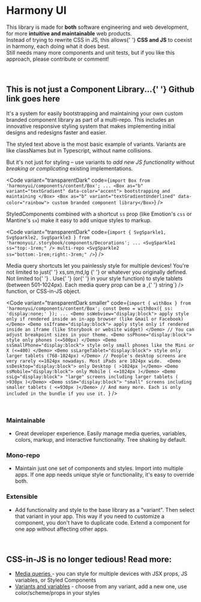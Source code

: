 
<Meta title="Why another UI library ?" id="about-1" />

<AppProvider>

<Wrapper ssAll="a { color: white; }">

<h1>Harmony UI</h1>

<p>
  This library is made for <strong>both</strong> software engineering and web
  development, for more <strong>intuitive and maintainable</strong> web
  products.
  <br />
  Instead of trying to rewrite CSS in JS, this allows{' '}
  <strong>CSS and JS</strong> to coexist in harmony, each doing what it does
  best.
  <br />
  Still needs many more components and unit tests, but if you like this
  approach, <a>please contribute or comment!</a>
</p>

<br />

<h2>
  This is not just a Component Library...{' '}
  <Box as="span" ss="float:right;padding: 0 0.33rem 0 0; display:none">
    Github link goes here
  </Box>
</h2>

It's a system for easily <Box as="b" variant="textGradient" data-color="accent">bootstrapping and maintaining</Box> your own <Box as="b" variant="textGradientUnderlined" data-color="rainbow"> custom branded component library</Box> as part of a <Box as="b" variant="textGradient" data-color="accent"><SvgSparkle ss="" />multi-repo<SvgSparkle ss="" /><SvgSparkle ss="" /></Box>. <span className="noWrap">This includes an innovative responsive styling system</span> that makes implementing initial designs and redesigns faster and easier.

The styled text above is the most basic example of variants. Variants are like classNames but in Typescript, without name collisions.

But it's not just for styling &ndash; use variants to _add new JS functionality_ without _breaking or complicating_ existing implementations.

<Code
  variant="transparentDark"
  code={`import Box from 'harmonyui/components/content/Box';
...
<Box as="b" variant="textGradient" data-color="accent"> bootstrapping and maintaining </Box>
<Box as="b" variant="textGradientUnderlined" data-color="rainbow"> custom branded component library</Box>`}
/>

StyledComponents combined with a shortcut `ss` prop (like Emotion's `css` or Mantine's `sx`) make it easy to add unique styles to markup.

<Code
  variant="transparentDark"
  code={`import { SvgSparkle1, SvgSparkle2, SvgSparkle3 } from 'harmonyui/.storybook/components/Decorations';
...
<SvgSparkle1 ss="top:-1rem;" /> multi-repo <SvgSparkle2 ss="bottom:-1rem;right:-3rem;" />`}
/>

<p>
  Media query shortcuts let you painlessly style for multiple devices! You're
  not limited to just{' '}
  <CodeInline variant="text" data-color="dark">
    xs,sm,md,lg
  </CodeInline>{' '}
  or whatever you originally defined. Not limited to{' '}
  <CodeInline variant="text" code={`min-width`} />. Use{' '}
  <CodeInline variant="text" code={`props.ssTablet`} /> (or{' '}
  <CodeInline variant="text" code={`props.theme.mq.tablet`} /> in your style
  function) to style tablets (between 501-1024px). Each media query prop can be
  a <CodeInline variant="text" code={`string`} />,{' '}
  <CodeInline variant="text" code={`(props)=>string`} /> function, or CSS-in-JS
  object.
</p>

<Code
  variant="transparentDark smaller"
  code={`import { withBox } from 'harmonyui/components/content/Box';
const Demo = withBox({ ss: 'display:none;' });
...
<Demo ssWebview="display:block"> apply style only if rendered inside an in-app browser (like Gmail or Facebook) </Demo>
<Demo ssIframe="display:block"> apply style only if rendered inside an iframe (like Storybook or website widget) </Demo>
// You can adjust breakpoint sizes in your theme.
<Demo ssPhone="display:block"> style only phones (<=500px) </Demo>
<Demo ssSmallPhone="display:block"> style only small phones like the Mini or X (<=400) </Demo>
<Demo ssLargeTablet="display:block"> style only larger tablets (768-1024px) </Demo>
// People's desktop screens are very rarely <=1024px nowadays. Most iPads are 1024px wide. 
<Demo ssDesktop="display:block"> only Desktop ( >1024px )</Demo>
<Demo ssMobile="display:block"> only Mobile ( <=1024px )</Demo>
<Demo ssLg="display:block"> "large" screens including larger tablets ( >930px )</Demo>
<Demo ssSm="display:block"> "small" screens including smaller tablets ( <=930px )</Demo>
// And many more. Each is only included in the bundle if you use it. `}
/>

<br />

### Maintainable

- Great developer experience. Easily manage media queries, variables, colors, markup, and interactive functionality. Tree shaking by default.

### Mono-repo

- Maintain just one set of components and styles. Import into multiple apps. If one app needs unique style or functionality, it's easy to override both.

### Extensible

- Add functionality and style to the base library as a "variant". Then select that variant in your app. This way if you need to customize a component, you don't have to duplicate code. Extend a component for one app without affecting other apps.

<br />

## CSS-in-JS is no longer tedious! Read more:

- <a href="/" data-color="accent">
    Media queries
  </a> - you can style for multiple devices with JSX props, JS variables, or Styled
  Components
- <a href="/">Variants and variables</a> - choose from any variant, add a new one,
  use color/scheme/props in your styles

</Wrapper>

</AppProvider>
